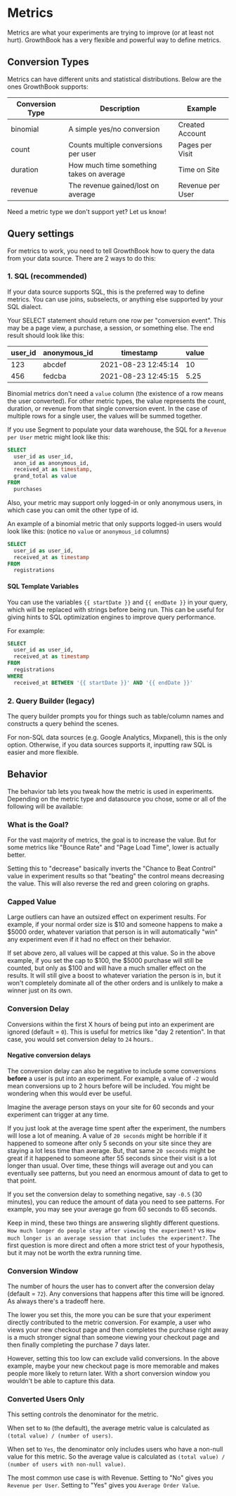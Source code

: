 # Metrics

Metrics are what your experiments are trying to improve (or at least not hurt). GrowthBook has a very flexible and powerful way to define metrics.

## Conversion Types

Metrics can have different units and statistical distributions. Below are the ones GrowthBook supports:

| Conversion Type | Description                              | Example          |
| --------------- | ---------------------------------------- | ---------------- |
| binomial        | A simple yes/no conversion               | Created Account  |
| count           | Counts multiple conversions per user     | Pages per Visit  |
| duration        | How much time something takes on average | Time on Site     |
| revenue         | The revenue gained/lost on average       | Revenue per User |

Need a metric type we don't support yet? Let us know!

## Query settings

For metrics to work, you need to tell GrowthBook how to query the data from your data source. There are 2 ways to do this:

### 1. SQL (recommended)

If your data source supports SQL, this is the preferred way to define metrics. You can use joins, subselects, or anything else supported by your SQL dialect.

Your SELECT statement should return one row per "conversion event". This may be a page view, a purchase, a session, or something else. The end result should look like this:

| user_id | anonymous_id | timestamp           | value |
| ------- | ------------ | ------------------- | ----- |
| 123     | abcdef       | 2021-08-23 12:45:14 | 10    |
| 456     | fedcba       | 2021-08-23 12:45:15 | 5.25  |

Binomial metrics don't need a `value` column (the existence of a row means the user converted). For other metric types, the value represents the count, duration, or revenue from that single conversion event. In the case of multiple rows for a single user, the values will be summed together.

If you use Segment to populate your data warehouse, the SQL for a `Revenue per User` metric might look like this:

```sql
SELECT
  user_id as user_id,
  anon_id as anonymous_id,
  received_at as timestamp,
  grand_total as value
FROM
  purchases
```

Also, your metric may support only logged-in or only anonymous users, in which case you can omit the other type of id.

An example of a binomial metric that only supports logged-in users would look like this: (notice no `value` or `anonymous_id` columns)

```sql
SELECT
  user_id as user_id,
  received_at as timestamp
FROM
  registrations
```

#### SQL Template Variables

You can use the variables `{{ startDate }}` and `{{ endDate }}` in your query, which will be replaced with strings before being run. This can be useful for giving hints to SQL optimization engines to improve query performance.

For example:

```sql
SELECT
  user_id as user_id,
  received_at as timestamp
FROM
  registrations
WHERE
  received_at BETWEEN '{{ startDate }}' AND '{{ endDate }}'
```

### 2. Query Builder (legacy)

The query builder prompts you for things such as table/column names and constructs a query behind the scenes.

For non-SQL data sources (e.g. Google Analytics, Mixpanel), this is the only option. Otherwise, if you data sources supports it, inputting raw SQL is easier and more flexible.

## Behavior

The behavior tab lets you tweak how the metric is used in experiments. Depending on the metric type and datasource you chose, some or all of the following will be available:

### What is the Goal?

For the vast majority of metrics, the goal is to increase the value. But for some metrics like "Bounce Rate" and "Page Load Time", lower is actually better.

Setting this to "decrease" basically inverts the "Chance to Beat Control" value in experiment results so that "beating" the control means decreasing the value. This will also reverse the red and green coloring on graphs.

### Capped Value

Large outliers can have an outsized effect on experiment results. For example, if your normal order size is $10 and someone happens to make a $5000 order, whatever variation that person is in will automatically "win" any experiment even if it had no effect on their behavior.

If set above zero, all values will be capped at this value. So in the above example, if you set the cap to $100, the $5000 purchase will still be counted, but only as $100 and will have a much smaller effect on the results. It will still give a boost to whatever variation the person is in, but it won't completely dominate all of the other orders and is unlikely to make a winner just on its own.

### Conversion Delay

Conversions within the first X hours of being put into an experiment are ignored (default = `0`). This is useful for metrics like "day 2 retention". In that case, you would set conversion delay to `24` hours..

#### Negative conversion delays

The conversion delay can also be negative to include some conversions **before** a user is put into an experiment. For example, a value of `-2` would mean conversions up to 2 hours before will be included. You might be wondering when this would ever be useful.

Imagine the average person stays on your site for 60 seconds and your experiment can trigger at any time.

If you just look at the average time spent after the experiment, the numbers will lose a lot of meaning. A value of `20 seconds` might be horrible if it happened to someone after only 5 seconds on your site since they are staying a lot less time than average. But, that same `20 seconds` might be great if it happened to someone after 55 seconds since their visit is a lot longer than usual.
Over time, these things will average out and you can eventually see patterns, but you need an enormous amount of data to get to that point.

If you set the conversion delay to something negative, say `-0.5` (30 minutes), you can reduce the amount of data you need to see patterns. For example, you may see your average go from 60 seconds to 65 seconds.

Keep in mind, these two things are answering slightly different questions.
`How much longer do people stay after viewing the experiment?` vs `How much longer is an average session that includes the experiment?`.
The first question is more direct and often a more strict test of your hypothesis, but it may not be worth the extra running time.

### Conversion Window

The number of hours the user has to convert after the conversion delay (default = `72`). Any conversions that happens after this time will be ignored. As always there's a tradeoff here.

The lower you set this, the more you can be sure that your experiment directly contributed to the metric conversion. For example, a user who views your new checkout page and then completes the purchase right away is a much stronger signal than someone viewing your checkout page and then finally completing the purchase 7 days later.

However, setting this too low can exclude valid conversions. In the above example, maybe your new checkout page is more memorable and makes people more likely to return later. With a short conversion window you wouldn't be able to capture this data.

### Converted Users Only

This setting controls the denominator for the metric.

When set to `No` (the default), the average metric value is calculated as `(total value) / (number of users)`.

When set to `Yes`, the denominator only includes users who have a non-null value for this metric. So the average value is calculated as `(total value) / (number of users with non-null value)`.

The most common use case is with Revenue. Setting to "No" gives you `Revenue per User`. Setting to "Yes" gives you `Average Order Value`.
